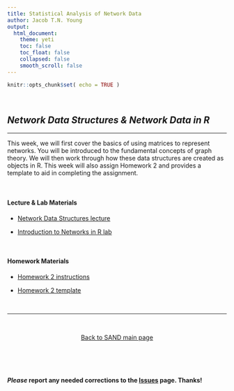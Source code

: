 ```yaml
---
title: Statistical Analysis of Network Data
author: Jacob T.N. Young
output: 
  html_document:
    theme: yeti
    toc: false
    toc_float: false
    collapsed: false
    smooth_scroll: false
---
```


<style>
body {
text-align: left}
</style>

```r
knitr::opts_chunk$set( echo = TRUE )
```

<br>

## *Network Data Structures & Network Data in R*

____

This week, we will first cover the basics of using matrices to represent networks. You will be introduced to the fundamental concepts of graph theory. We will then work through how these data structures are created as objects in R. This week will also assign Homework 2 and provides a template to aid in completing the assignment.

<br>

#### Lecture & Lab Materials  

  + [Network Data Structures lecture](../lectures/lecture-02-data-structures.pdf)  
  
  + [Introduction to Networks in R lab](../labs/lab-03-network-data.html)  

<br>

#### Homework Materials  

  + [Homework 2 instructions](../hmwk/hmwk-02-instructions.html)  
  
  + [Homework 2 template](../hmwk/templates/hmwk-02-template.zip?raw=true)  
  
<br>

____

<br>

<p align="center">
[Back to SAND main page](https://jacobtnyoung.github.io/SAND/)
</p>

<br>

<br>

#### ***Please*** report any needed corrections to the [Issues](https://github.com/jacobtnyoung/SAND/issues/new) page. Thanks!

<br>
<br>